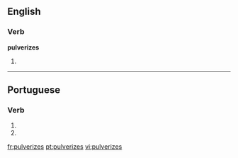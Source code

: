 ==English==

===Verb===
'''pulverizes'''

# {{third-person singular of|[[pulverize]]}}

----

==Portuguese==

===Verb===
{{pt-verb form}}

# {{pt-verb form of|[[pulverizar]]|ar|subjunctive|present|singular|second}}
# {{pt-verb form of|[[pulverizar]]|ar|imperative|negative|singular|second}}

[[fr:pulverizes]]
[[pt:pulverizes]]
[[vi:pulverizes]]